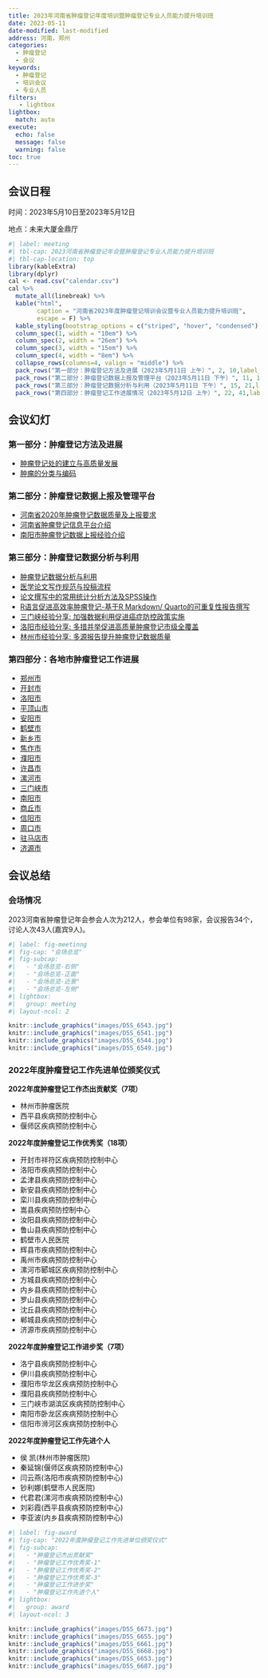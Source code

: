 ```yaml
---
title: 2023年河南省肿瘤登记年度培训暨肿瘤登记专业人员能力提升培训班
date: 2023-05-11
date-modified: last-modified
address: 河南，郑州
categories:
  - 肿瘤登记
  - 会议
keywords:
  - 肿瘤登记
  - 培训会议
  - 专业人员
filters:
   - lightbox
lightbox:
  match: auto
execute:
  echo: false
  message: false
  warning: false
toc: true
---
```



## 会议日程

时间：2023年5月10日至2023年5月12日

地点：未来大厦金鼎厅

```r
#| label: meeting
#| tbl-cap: 2023河南省肿瘤登记年会暨肿瘤登记专业人员能力提升培训班
#| tbl-cap-location: top
library(kableExtra)
library(dplyr)
cal <- read.csv("calendar.csv")
cal %>%
  mutate_all(linebreak) %>% 
  kable("html",
        caption = "河南省2023年度肿瘤登记培训会议暨专业人员能力提升培训班", 
        escape = F) %>% 
  kable_styling(bootstrap_options = c("striped", "hover", "condensed"),full_width = F) %>% 
  column_spec(1, width = "10em") %>%
  column_spec(2, width = "26em") %>%
  column_spec(3, width = "15em") %>%
  column_spec(4, width = "8em") %>%
  collapse_rows(columns=4, valign = "middle") %>%
  pack_rows("第一部分：肿瘤登记方法及进展（2023年5月11日 上午）", 2, 10,label_row_css = "background-color: #666; color: #fff; text-align: center;") %>%
  pack_rows("第二部分：肿瘤登记数据上报及管理平台（2023年5月11日 下午）", 11, 14,label_row_css = "background-color: #666; color: #fff; text-align: center;") %>%
  pack_rows("第三部分：肿瘤登记数据分析与利用（2023年5月11日 下午）", 15, 21,label_row_css = "background-color: #666; color: #fff; text-align: center;") %>%
  pack_rows("第四部分：肿瘤登记工作进展情况（2023年5月12日 上午）", 22, 41,label_row_css = "background-color: #666; color: #fff; text-align: center;")
```


## 会议幻灯

### 第一部分：肿瘤登记方法及进展

- [肿瘤登记处的建立与高质量发展](pdf/part1/p2.pdf)
- [肿瘤的分类与编码](pdf/part1/p5.pdf)

### 第二部分：肿瘤登记数据上报及管理平台

- [河南省2020年肿瘤登记数据质量及上报要求](https://www.chenq.site/slides/2023-5-11-area-canreg)
- [河南省肿瘤登记信息平台介绍](https://www.chenq.site/slides/2023-5-11-system)
- [南阳市肿瘤登记数据上报经验介绍](pdf/part2/p4.pdf)

### 第三部分：肿瘤登记数据分析与利用

- [肿瘤登记数据分析与利用](pdf/part3/p1.pdf)
- [医学论文写作规范与投稿流程](pdf/part3/p2.pdf)
- [论文撰写中的常用统计分析方法及SPSS操作](pdf/part3/p3.pdf)
- [R语言促进高效率肿瘤登记-基于R Markdown/  Quarto的可重复性报告撰写](https://www.chenq.site/slides/2023-5-16-canreg-report)
- [三门峡经验分享: 加强数据利用促进癌症防控政策实施](pdf/part3/p4.pdf)
- [洛阳市经验分享: 多措并举促进高质量肿瘤登记市级全覆盖](pdf/part3/p5.pdf)
- [林州市经验分享: 多源报告提升肿瘤登记数据质量](pdf/part3/p6.pdf)

### 第四部分：各地市肿瘤登记工作进展

- [郑州市](pdf/part4/p1.pdf)
- [开封市](pdf/part4/p2.pdf)
- [洛阳市](pdf/part4/p3.pdf)
- [平顶山市](pdf/part4/p4.pdf)
- [安阳市](pdf/part4/p5.pdf)
- [鹤壁市](pdf/part4/p6.pdf)
- [新乡市](pdf/part4/p7.pdf)
- [焦作市](pdf/part4/p8.pdf)
- [濮阳市](pdf/part4/p9.pdf)
- [许昌市](pdf/part4/p10.pdf)
- [漯河市](pdf/part4/p11.pdf)
- [三门峡市](pdf/part4/p12.pdf)
- [南阳市](pdf/part4/p13.pdf)
- [商丘市](pdf/part4/p14.pdf)
- [信阳市](pdf/part4/p15.pdf)
- [周口市](pdf/part4/p16.pdf)
- [驻马店市](pdf/part4/p17.pdf)
- [济源市](pdf/part4/p18.pdf)


## 会议总结


### 会场情况

2023河南省肿瘤登记年会参会人次为212人，参会单位有98家，会议报告34个，讨论人次43人(嘉宾9人)。

```r
#| label: fig-meetinng
#| fig-cap: "会场总览"
#| fig-subcap: 
#|   - "会场总览-右侧"
#|   - "会场总览-正面"
#|   - "会场总览-近景"
#|   - "会场总览-左侧"
#| lightbox:
#|   group: meeting
#| layout-ncol: 2

knitr::include_graphics("images/D5S_6543.jpg")
knitr::include_graphics("images/D5S_6541.jpg")
knitr::include_graphics("images/D5S_6544.jpg")
knitr::include_graphics("images/D5S_6549.jpg")
```

### 2022年度肿瘤登记工作先进单位颁奖仪式

**2022年度肿瘤登记工作杰出贡献奖（7项）**

  - 林州市肿瘤医院
  - 西平县疾病预防控制中心
  - 偃师区疾病预防控制中心

**2022年度肿瘤登记工作优秀奖（18项）**

- 开封市祥符区疾病预防控制中心 
- 洛阳市疾病预防控制中心 
- 孟津县疾病预防控制中心 
- 新安县疾病预防控制中心 
- 栾川县疾病预防控制中心 
- 嵩县疾病预防控制中心 
- 汝阳县疾病预防控制中心 
- 鲁山县疾病预防控制中心 
- 鹤壁市人民医院 
- 辉县市疾病预防控制中心 
- 禹州市疾病预防控制中心 
- 漯河市郾城区疾病预防控制中心 
- 方城县疾病预防控制中心 
- 内乡县疾病预防控制中心
- 罗山县疾病预防控制中心 
- 沈丘县疾病预防控制中心 
- 郸城县疾病预防控制中心 
- 济源市疾病预防控制中心

**2022年度肿瘤登记工作进步奖（7项）**

- 洛宁县疾病预防控制中心 
- 伊川县疾病预防控制中心 
- 濮阳市华龙区疾病预防控制中心 
- 濮阳县疾病预防控制中心 
- 三门峡市湖滨区疾病预防控制中心 
- 南阳市卧龙区疾病预防控制中心 
- 信阳市浉河区疾病预防控制中心

**2022年度肿瘤登记工作先进个人**

- 侯 凯(林州市肿瘤医院)
- 秦延锦(偃师区疾病预防控制中心)
- 闫云燕(洛阳市疾病预防控制中心)
- 钞利娜(鹤壁市人民医院)
- 代君君(漯河市疾病预防控制中心)
- 刘彩霞(西平县疾病预防控制中心)
- 李亚波(内乡县疾病预防控制中心)

```r
#| label: fig-award
#| fig-cap: "2022年度肿瘤登记工作先进单位颁奖仪式"
#| fig-subcap: 
#|   - "肿瘤登记杰出贡献奖"
#|   - "肿瘤登记工作优秀奖-1"
#|   - "肿瘤登记工作优秀奖-2"
#|   - "肿瘤登记工作优秀奖-3"
#|   - "肿瘤登记工作进步奖"
#|   - "肿瘤登记工作先进个人"
#| lightbox:
#|   group: award
#| layout-ncol: 3

knitr::include_graphics("images/D5S_6673.jpg")
knitr::include_graphics("images/D5S_6655.jpg")
knitr::include_graphics("images/D5S_6661.jpg")
knitr::include_graphics("images/D5S_6668.jpg")
knitr::include_graphics("images/D5S_6653.jpg")
knitr::include_graphics("images/D5S_6687.jpg")
```

